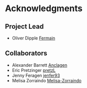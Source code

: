 # Acknowledgments

## Project Lead

- Oliver Dipple [Fermain](https://github.com/Fermain)

## Collaborators

- Alexander Barrett [Anclagen](https://github.com/Anclagen)
- Eric Pretzinger [pretzL](https://github.com/pretzL)
- Jenny Feragen [jenfer93](https://github.com/Jenfer93)
- Melisa Zorraindo [Melisa-Zorraindo](https://github.com/Melisa-Zorraindo)
